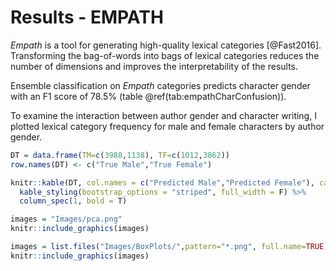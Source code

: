# Results - EMPATH

*Empath* is a tool for generating high-quality lexical categories [@Fast2016]. Transforming the bag-of-words into bags of lexical categories reduces the number of dimensions and improves the interpretability of the results.

Ensemble classification on *Empath* categories predicts character gender with an F1 score of 78.5% (table \@ref(tab:empathCharConfusion)).

To examine the interaction between author gender and character writing, I plotted lexical category frequency for male and female characters by author gender.




```r
DT = data.frame(TM=c(3988,1138), TF=c(1012,3862))
row.names(DT) <- c("True Male","True Female")

knitr::kable(DT, col.names = c("Predicted Male","Predicted Female"), caption = 'Predicted character gender using EMPATH categories.') %>%
  kable_styling(bootstrap_options = "striped", full_width = F) %>%
  column_spec(1, bold = T)

```

```R
images = "Images/pca.png"
knitr::include_graphics(images)
```

```R
images = list.files("Images/BoxPlots/",pattern="*.png", full.name=TRUE)
knitr::include_graphics(images)
```